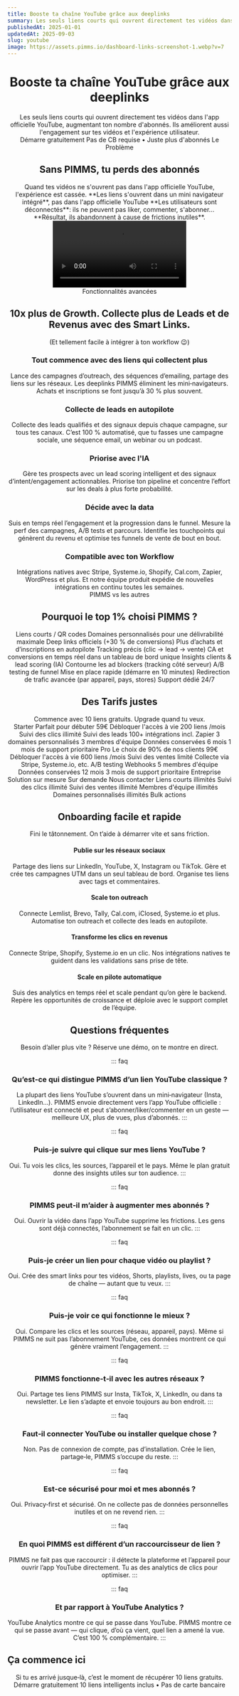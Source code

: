 ```yaml
---
title: Booste ta chaîne YouTube grâce aux deeplinks
summary: Les seuls liens courts qui ouvrent directement tes vidéos dans l'app officielle YouTube, augmentant ton nombre d'abonnés. Ils améliorent aussi l'engagement sur tes vidéos et l'expérience utilisateur.
publishedAt: 2025-01-01
updatedAt: 2025-09-03
slug: youtube
image: https://assets.pimms.io/dashboard-links-screenshot-1.webp?v=7
---
```


<Header />

<Slide size="xs">
  <Avatars />
  <Hero>
    <H1>Booste ta chaîne YouTube grâce aux <Primary>deeplinks</Primary></H1>
    <Summary>Les seuls liens courts qui ouvrent directement tes vidéos dans l'app officielle YouTube, augmentant ton nombre d'abonnés. Ils améliorent aussi l'engagement sur tes vidéos et l'expérience utilisateur.</Summary>
  </Hero>
  <Centered>
    <CtaButton><Fast /> Démarre gratuitement</CtaButton>
    <CtaBottomText>Pas de CB requise • Juste plus d'abonnés</CtaBottomText>
  </Centered>
  <VideoSlide src="https://player.vimeo.com/video/1069569159?badge=0&playsinline=0" cover="https://assets.pimms.io/video-pimms-intro-fr-preview.mp4?v=3" />
</Slide>

<Slide variant="secondary" id="problem">
  <Centered>
    <Label variant="problem">Le Problème</Label>
    <H2>Sans PIMMS, tu perds des <Primary>abonnés</Primary></H2>
  </Centered>
  
  <Section variant="card">
    <TwoColumns ratio="2-1">
      <Column span={2} order="text">
        <WithoutPimms />
        <Text size="lg">Quand tes vidéos ne s'ouvrent pas dans l'app officielle YouTube, l'expérience est cassée.</Text>
        <List>
          <Item variant="problem">**Les liens s'ouvrent dans un mini navigateur intégré**, pas dans l'app officielle YouTube</Item>
          <Item variant="problem">**Les utilisateurs sont déconnectés**: ils ne peuvent pas liker, commenter, s'abonner...</Item>
          <Item variant="problem">**Résultat, ils abandonnent à cause de frictions inutiles**.</Item>
        </List>
      </Column>
      <Column span={1} order="visual">
        <Video src="https://assets.pimms.io/too-many-step-paypal.mp4" />
      </Column>
    </TwoColumns>
  </Section>
</Slide>

<Slide id="features">
  <BlurFade direction="up" inView>
    <Centered>
      <Label variant="default">Fonctionnalités avancées</Label>
      <H2>10x plus de <TitleIcon variant="h2" icon="growth" /> <Primary>Growth</Primary>. Collecte plus de Leads et de Revenus avec des Smart Links.</H2>
      <Text size="lg">(Et tellement facile à intégrer à ton workflow 😉)</Text>
    </Centered>
  </BlurFade>

  <Section margin="sm">
    <TwoColumns ratio="1-1" variant="card" background="subtle">
      <Column span={1} order="text">
        <BlurFade direction="left" delay={0.2} inView>
          <H3>Tout commence avec des liens qui <TextHighlight color="blue">collectent plus</TextHighlight></H3>
          <Text>Lance des campagnes d’outreach, des séquences d’emailing, partage des liens sur les réseaux.</Text>
          <Text>Les deeplinks PIMMS éliminent les mini‑navigateurs. Achats et inscriptions se font jusqu’à 30 % plus souvent.</Text>
        </BlurFade>
      </Column>
      <Column span={1} order="visual">
        <BlurFade direction="right" inView>
          <ConversionFlipCard />
        </BlurFade>
      </Column>
    </TwoColumns>
  </Section>

  <Section margin="sm">
    <TwoColumns ratio="1-1" variant="card" background="subtle" noPadding>
      <Column span={1} order="text">
        <BlurFade direction="left" inView>
          <div className="pt-12 md:py-12">
            <H3>Collecte de leads en <TextHighlight color="orange">autopilote</TextHighlight></H3>
            <Text>Collecte des leads qualifiés et des signaux depuis chaque campagne, sur tous tes canaux.</Text>
            <Text>C’est 100 % automatisé, que tu fasses une campagne sociale, une séquence email, un webinar ou un podcast.</Text>
          </div>
        </BlurFade>
      </Column>
      <Column span={1} order="visual" noPadding position="start">
        <BlurFade direction="right" delay={0.2} inView>
          <AvatarFunnel />
        </BlurFade>
      </Column>
    </TwoColumns>
  </Section>

  <Section margin="sm">
    <TwoColumns ratio="1-1" variant="card" background="subtle">
      <Column span={1} order="text">
        <BlurFade direction="left" inView>
          <H3>Priorise avec <TextHighlight color="red">l'IA</TextHighlight></H3>
          <Text>Gère tes prospects avec un lead scoring intelligent et des signaux d’intent/engagement actionnables.</Text>
          <Text>Priorise ton pipeline et concentre l’effort sur les deals à plus forte probabilité.</Text>
        </BlurFade>
      </Column>
      <Column span={1} order="visual">
        <BlurFade direction="right" delay={0.2} inView>
          <LeadScoringAnimatedList />
        </BlurFade>
      </Column>
    </TwoColumns>
  </Section>

  <Section margin="sm">
    <TwoColumns ratio="1-1" variant="card" background="subtle">
      <Column span={1} order="text">
        <BlurFade direction="left" inView>
          <H3>Décide avec la <TextHighlight color="blue">data</TextHighlight></H3>
          <Text>Suis en temps réel l’engagement et la progression dans le funnel. Mesure la perf des campagnes, A/B tests et parcours.</Text>
          <Text>Identifie les touchpoints qui génèrent du revenu et optimise tes funnels de vente de bout en bout.</Text>
        </BlurFade>
      </Column>
      <Column span={1} order="visual">
        <BlurFade direction="right" delay={0.2} inView>
          <AnalyticsDemo />
        </BlurFade>
      </Column>
    </TwoColumns>
  </Section>

  <Section margin="sm">
    <TwoColumns ratio="1-1" variant="card" background="subtle">
      <Column span={1} order="text">
        <BlurFade direction="left" inView>
          <H3>Compatible avec ton <TextHighlight color="green">Workflow</TextHighlight></H3>
          <Text>Intégrations natives avec Stripe, Systeme.io, Shopify, Cal.com, Zapier, WordPress et plus.</Text>
          <Text>Et notre équipe produit expédie de nouvelles intégrations en continu toutes les semaines.</Text>
        </BlurFade>
      </Column>
      <Column span={1} order="visual">
        <BlurFade direction="right" inView>
          <IntegrationsGrid />
        </BlurFade>
      </Column>
    </TwoColumns>
  </Section>
</Slide>

<Slide id="why-pimms">
  <BlurFade direction="up" inView>
    <Centered>
      <Label variant="default">PIMMS vs les autres</Label>
      <H2>Pourquoi le <TitleIcon variant="h2" icon="why" /> <Primary>top 1%</Primary> choisi PIMMS ?</H2>
    </Centered>
  </BlurFade>

  <Section>
    <ComparisonContainer>
      <ComparisonHeader />
      <ComparisonRow others={true} pimms={true}>Liens courts / QR codes</ComparisonRow>
      <ComparisonRow others={true} pimms={true}>Domaines personnalisés pour une délivrabilité maximale</ComparisonRow>
      <ComparisonRow others={false} pimms={true}>Deep links officiels (+30 % de conversions)</ComparisonRow>
      <ComparisonRow others={false} pimms={true}>Plus d’achats et d’inscriptions en autopilote</ComparisonRow>
      <ComparisonRow others={false} pimms={true}>Tracking précis (clic → lead → vente)</ComparisonRow>
      <ComparisonRow others={false} pimms={true}>CA et conversions en temps réel dans un tableau de bord unique</ComparisonRow>
      <ComparisonRow others={false} pimms={true}>Insights clients & lead scoring (IA)</ComparisonRow>
      <ComparisonRow others={false} pimms={true}>Contourne les ad blockers (tracking côté serveur)</ComparisonRow>
      <ComparisonRow others={false} pimms={true}>A/B testing de funnel</ComparisonRow>
      <ComparisonRow others={false} pimms={true}>Mise en place rapide (démarre en 10 minutes)</ComparisonRow>
      <ComparisonRow others={false} pimms={true}>Redirection de trafic avancée (par appareil, pays, stores)</ComparisonRow>
      <ComparisonRow others={false} pimms={true}>Support dédié 24/7</ComparisonRow>
    </ComparisonContainer>
  </Section>
</Slide>

<Slide variant="secondary" id="pricing">
  <BlurFade direction="up" inView>
    <Centered>
      <H2>Des <TitleIcon variant="h2" icon="pricing" /> <Primary>Tarifs</Primary> justes</H2>
      <Text size="lg">Commence avec 10 liens gratuits. Upgrade quand tu veux.</Text>
    </Centered>
  </BlurFade>
  
  <Section>
    <TwoColumns ratio="1-1-1">
      <Column span={1}>
        <BlurFade direction="left" delay={0.1} inView>
          <PricingCard variant="starter">
            <PricingHeader>
              <PricingTitleGroup>
                <PricingTitle variant="starter">Starter</PricingTitle>
                <PricingSubtitle variant="starter">Parfait pour débuter</PricingSubtitle>
              </PricingTitleGroup>
              <PricingPrice variant="starter">59€</PricingPrice>
              <PricingCta href="/api/pay?id=5kAeWJ8Q2f0O1e8dQS" variant="starter">Débloquer l'accès à vie</PricingCta>
            </PricingHeader>
            <PricingFeatures title="Tout dans l'offre gratuite, plus :" variant="starter">
              <PricingFeature variant="starter">200 liens /mois</PricingFeature>
              <PricingFeature variant="starter">Suivi des clics illimité</PricingFeature>
              <PricingFeature variant="starter">Suivi des leads</PricingFeature>
              <PricingFeature variant="starter">100+ intégrations incl. Zapier</PricingFeature>
              <PricingFeature variant="starter">3 domaines personnalisés</PricingFeature>
              <PricingFeature variant="starter">3 membres d'équipe</PricingFeature>
              <PricingFeature variant="starter">Données conservées 6 mois</PricingFeature>
              <PricingFeature variant="starter">1 mois de support prioritaire</PricingFeature>
            </PricingFeatures>
          </PricingCard>
        </BlurFade>
      </Column>
      <Column span={1}>
        <BlurFade direction="up" delay={0.2} inView>
          <PricingCard variant="pro">
            <PricingHeader>
              <PricingTitleGroup>
                <PricingTitle variant="pro">Pro</PricingTitle>
                <PricingSubtitle variant="pro">Le choix de 90% de nos clients</PricingSubtitle>
              </PricingTitleGroup>
              <PricingPrice variant="pro">99€</PricingPrice>
              <PricingCta href="/api/pay?id=9B66oG2VvcYq3STaGmc7u07" variant="pro">Débloquer l'accès à vie</PricingCta>
            </PricingHeader>
            <PricingFeatures title="Tout dans l'offre Starter, plus :" variant="pro">
              <PricingFeature variant="pro">600 liens /mois</PricingFeature>
              <PricingFeature variant="pro">Suivi des ventes limité</PricingFeature>
              <PricingFeature variant="pro">Collecte via Stripe, Systeme.io, etc.</PricingFeature>
              <PricingFeature variant="pro">A/B testing</PricingFeature>
              <PricingFeature variant="pro">Webhooks</PricingFeature>
              <PricingFeature variant="pro">5 membres d'équipe</PricingFeature>
              <PricingFeature variant="pro">Données conservées 12 mois</PricingFeature>
              <PricingFeature variant="pro">3 mois de support prioritaire</PricingFeature>
            </PricingFeatures>
          </PricingCard>
        </BlurFade>
      </Column>
      <Column span={1}>
        <BlurFade direction="right" delay={0.3} inView>
          <PricingCard variant="business">
            <PricingHeader>
              <PricingTitleGroup className="lg:min-h-[144px] xl:min-h-[101px]">
                <PricingTitle variant="business">Entreprise</PricingTitle>
                <PricingSubtitle variant="business">Solution sur mesure</PricingSubtitle>
              </PricingTitleGroup>
              <PricingPrice variant="business">Sur demande</PricingPrice>
              <PricingCta variant="business">Nous contacter</PricingCta>
            </PricingHeader>
            <PricingFeatures title="Solution sur mesure" variant="business">
              <PricingFeature variant="business">Liens courts illimités</PricingFeature>
              <PricingFeature variant="business">Suivi des clics illimité</PricingFeature>
              <PricingFeature variant="business">Suivi des ventes illimité</PricingFeature>
              <PricingFeature variant="business">Membres d'équipe illimités</PricingFeature>
              <PricingFeature variant="business">Domaines personnalisés illimités</PricingFeature>
              <PricingFeature variant="business">Bulk actions</PricingFeature>
            </PricingFeatures>
          </PricingCard>
        </BlurFade>
      </Column>
    </TwoColumns>
  </Section>
</Slide>

<Slide id="onboarding">
  <BlurFade direction="up" inView>
    <Centered>
      <H2>Onboarding facile et <TitleIcon variant="h2" icon="minutes" /> <Primary>rapide</Primary></H2>
      <Text size="lg">Fini le tâtonnement. On t’aide à démarrer vite et sans friction.</Text>
    </Centered>
  </BlurFade>

  <Section variant="card" background="grid">
    <List layout="horizontal">
      <BlurFade direction="up" delay={0.1} inView>
        <FeatureCard variant="fancy">
          <IconBox icon="share" />
          <H4>Publie sur les réseaux sociaux</H4>
          <Text>Partage des liens sur LinkedIn, YouTube, X, Instagram ou TikTok. Gère et crée tes campagnes UTM dans un seul tableau de bord. Organise tes liens avec tags et commentaires.</Text>
        </FeatureCard>
      </BlurFade>
      <BlurFade direction="up" delay={0.2} inView>
        <FeatureCard variant="fancy">
          <IconBox icon="target" />
          <H4>Scale ton outreach</H4>
          <Text>Connecte Lemlist, Brevo, Tally, Cal.com, iClosed, Systeme.io et plus. Automatise ton outreach et collecte des leads en autopilote.</Text>
        </FeatureCard>
      </BlurFade>
      <BlurFade direction="up" delay={0.3} inView>
        <FeatureCard variant="fancy">
          <IconBox icon="cash" />
          <H4>Transforme les clics en revenus</H4>
          <Text>Connecte Stripe, Shopify, Systeme.io en un clic. Nos intégrations natives te guident dans les validations sans prise de tête.</Text>
        </FeatureCard>
      </BlurFade>
      <BlurFade direction="up" delay={0.3} inView>
        <FeatureCard variant="fancy">
          <IconBox icon="arrowUp" />
          <H4>Scale en pilote automatique</H4>
          <Text>Suis des analytics en temps réel et scale pendant qu’on gère le backend. Repère les opportunités de croissance et déploie avec le support complet de l’équipe.</Text>
        </FeatureCard>
      </BlurFade>
    </List>
  </Section>
</Slide>

<Slide>
  <BlurFade direction="up" inView>
    <Centered>
      <H2><TitleIcon variant="h2" icon="questions" /> <Primary>Questions</Primary> fréquentes</H2>
      <Text size="lg">Besoin d’aller plus vite ? Réserve une démo, on te montre en direct.</Text>
    </Centered>
  </BlurFade>
  
  <Section>
 
::: faq
### Qu’est‑ce qui distingue PIMMS d’un lien YouTube classique ?
La plupart des liens YouTube s’ouvrent dans un mini‑navigateur (Insta, LinkedIn…). PIMMS envoie directement vers l’app YouTube officielle : l’utilisateur est connecté et peut s’abonner/liker/commenter en un geste — meilleure UX, plus de vues, plus d’abonnés.
:::

::: faq
### Puis‑je suivre qui clique sur mes liens YouTube ?
Oui. Tu vois les clics, les sources, l’appareil et le pays. Même le plan gratuit donne des insights utiles sur ton audience.
:::

::: faq
### PIMMS peut‑il m’aider à augmenter mes abonnés ?
Oui. Ouvrir la vidéo dans l’app YouTube supprime les frictions. Les gens sont déjà connectés, l’abonnement se fait en un clic.
:::

::: faq
### Puis‑je créer un lien pour chaque vidéo ou playlist ?
Oui. Crée des smart links pour tes vidéos, Shorts, playlists, lives, ou ta page de chaîne — autant que tu veux.
:::

::: faq
### Puis‑je voir ce qui fonctionne le mieux ?
Oui. Compare les clics et les sources (réseau, appareil, pays). Même si PIMMS ne suit pas l’abonnement YouTube, ces données montrent ce qui génère vraiment l’engagement.
:::

::: faq
### PIMMS fonctionne‑t‑il avec les autres réseaux ?
Oui. Partage tes liens PIMMS sur Insta, TikTok, X, LinkedIn, ou dans ta newsletter. Le lien s’adapte et envoie toujours au bon endroit.
:::

::: faq
### Faut‑il connecter YouTube ou installer quelque chose ?
Non. Pas de connexion de compte, pas d’installation. Crée le lien, partage‑le, PIMMS s’occupe du reste.
:::

::: faq
### Est‑ce sécurisé pour moi et mes abonnés ?
Oui. Privacy‑first et sécurisé. On ne collecte pas de données personnelles inutiles et on ne revend rien.
:::

::: faq
### En quoi PIMMS est différent d’un raccourcisseur de lien ?
PIMMS ne fait pas que raccourcir : il détecte la plateforme et l’appareil pour ouvrir l’app YouTube directement. Tu as des analytics de clics pour optimiser.
:::

::: faq
### Et par rapport à YouTube Analytics ?
YouTube Analytics montre ce qui se passe dans YouTube. PIMMS montre ce qui se passe avant — qui clique, d’où ça vient, quel lien a amené la vue. C’est 100 % complémentaire.
:::

  </Section>
</Slide>

<Slide variant="secondary" size="sm" spacing="bottom" noPadding>
  <BlurFade direction="up" inView>
    <LogosCircle />
  </BlurFade>
</Slide>

<Slide variant="primary" id="free">
  <Section variant="branded">
    <TwoColumns ratio="1-1">
      <Column span={1} order="text">
        <BlurFade direction="left" inView>
          <H2 align="left" variant="white">Ça commence ici</H2>
          <Text size="lg" variant="white">Si tu es arrivé jusque‑là, c’est le moment de récupérer 10 liens gratuits.</Text>
          <CtaButton variant="inverse"><Fast /> Démarre gratuitement</CtaButton>
          <CtaBottomText variant="white">10 liens intelligents inclus • Pas de carte bancaire</CtaBottomText>
        </BlurFade>
      </Column>
      <Column span={1} order="text">
        <BlurFade direction="right" delay={0.2} inView>
          <BouncingImages />
        </BlurFade>
      </Column>
    </TwoColumns>
  </Section>
</Slide>

<Footer /> 